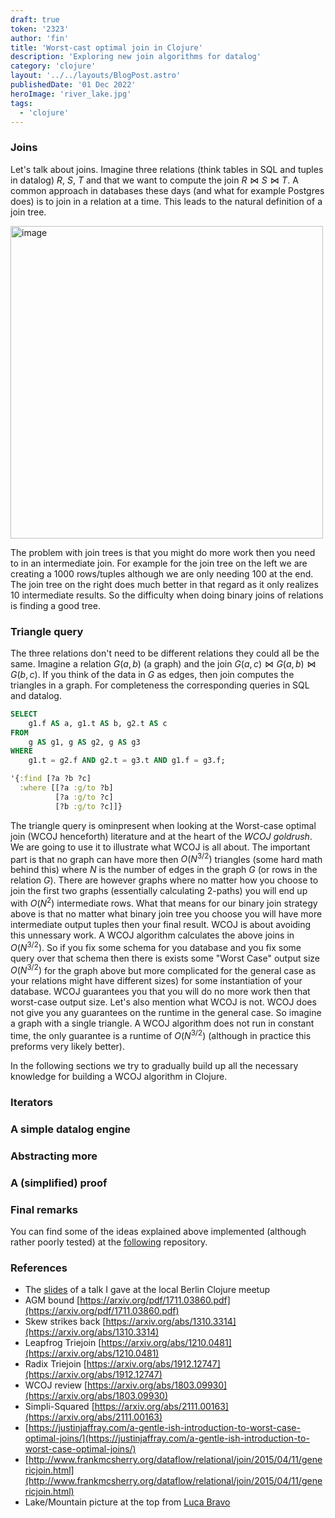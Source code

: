 ```yaml
---
draft: true
token: '2323'
author: 'fin'
title: 'Worst-cast optimal join in Clojure'
description: 'Exploring new join algorithms for datalog'
category: 'clojure'
layout: '../../layouts/BlogPost.astro'
publishedDate: '01 Dec 2022'
heroImage: 'river_lake.jpg'
tags:
  - 'clojure'
---
```



### Joins

Let's talk about joins. Imagine three relations (think tables in SQL and tuples in datalog)
$R$, $S$, $T$ and that we want to compute the join $R \Join S \Join T$. A common approach
in databases these days (and what for example Postgres does) is to join in a relation at a time.
This leads to the natural definition of a join tree.

<Image alt='image' width='500' src={jointrees} />

The problem with join trees is that you might do more work then you need to in an intermediate join.
For example for the join tree on the left we are creating a 1000 rows/tuples although we are
only needing 100 at the end. The join tree on the right does much better in that regard as it
only realizes 10 intermediate results. So the difficulty when doing binary joins of relations is
finding a good tree.

### Triangle query

The three relations don't need to be different relations they could all be the same. Imagine a
relation $G(a,b)$ (a graph) and the join $G(a,c) \Join G(a,b) \Join G(b,c)$. If you think of the
data in $G$ as edges, then join computes the triangles in a graph. For completeness the
corresponding queries in SQL and datalog.


```SQL
SELECT
    g1.f AS a, g1.t AS b, g2.t AS c
FROM
    g AS g1, g AS g2, g AS g3
WHERE
    g1.t = g2.f AND g2.t = g3.t AND g1.f = g3.f;
```

```clojure
'{:find [?a ?b ?c]
  :where [[?a :g/to ?b]
          [?a :g/to ?c]
          [?b :g/to ?c]]}
```

The triangle query is ominpresent when looking at the Worst-case optimal join (WCOJ henceforth)
literature and at the heart of the *WCOJ goldrush*. We are going to use it to illustrate what WCOJ is
all about. The important part is that no graph can have more then $O(N^{3/2})$ triangles
(some hard math behind this) where
$N$ is the number of edges in the graph $G$ (or rows in the relation $G$). There are however
graphs where no matter how you choose to join the first two graphs
(essentially calculating 2-paths) you will end up with $O(N^2)$ intermediate rows. What
that means for our binary join strategy above is that no matter what binary join tree you
choose you will have more intermediate output tuples then your final result. WCOJ is about
avoiding this unnessary work. A WCOJ algorithm calculates the above joins in $O(N^{3/2})$.
So if you fix some schema for you database and you fix some query over that schema then
there is exists some "Worst Case" output size $O(N^{3/2})$ for the graph above
but more complicated for the general case as your relations might have different sizes)
for some instantiation of your database.
WCOJ guarantees you that you will do no more work then that worst-case output size.
Let's also mention what WCOJ is not. WCOJ does not give you any guarantees on
the runtime in the general case. So imagine a graph with a single triangle. A WCOJ algorithm
does not run in constant time, the only guarantee is a runtime of $O(N^{3/2})$ (although
in practice this preforms very likely better).

In the following sections we try to gradually build up all the necessary knowledge for
building a WCOJ algorithm in Clojure.

### Iterators

### A simple datalog engine

### Abstracting more

### A (simplified) proof

### Final remarks

You can find some of the ideas explained above implemented (although rather poorly tested)
at the [following](https://github.com/FiV0/hooray) repository.

### References

- The [slides](https://slides.com/fiv0/deck) of a talk I gave at the local Berlin Clojure meetup
- AGM bound [https://arxiv.org/pdf/1711.03860.pdf](https://arxiv.org/pdf/1711.03860.pdf)
- Skew strikes back [https://arxiv.org/abs/1310.3314](https://arxiv.org/abs/1310.3314)
- Leapfrog Triejoin [https://arxiv.org/abs/1210.0481](https://arxiv.org/abs/1210.0481)
- Radix Triejoin [https://arxiv.org/abs/1912.12747](https://arxiv.org/abs/1912.12747)
- WCOJ review [https://arxiv.org/abs/1803.09930](https://arxiv.org/abs/1803.09930)
- Simpli-Squared [https://arxiv.org/abs/2111.00163](https://arxiv.org/abs/2111.00163)
- [https://justinjaffray.com/a-gentle-ish-introduction-to-worst-case-optimal-joins/](https://justinjaffray.com/a-gentle-ish-introduction-to-worst-case-optimal-joins/)
- [http://www.frankmcsherry.org/dataflow/relational/join/2015/04/11/genericjoin.html](http://www.frankmcsherry.org/dataflow/relational/join/2015/04/11/genericjoin.html)
- Lake/Mountain picture at the top from [Luca Bravo](https://unsplash.com/@lucabravo)
